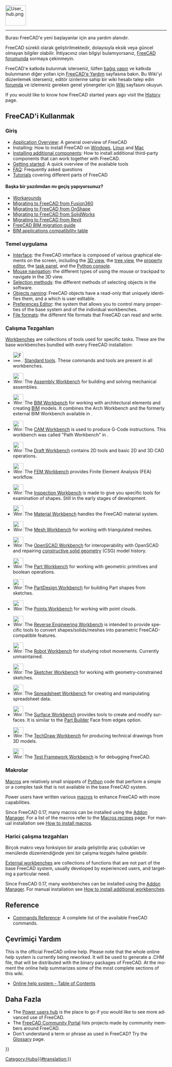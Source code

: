 <languages/>
{{TOCright}}
[[Image:User_hub.png|64px]]
----

Burası FreeCAD'e yeni başlayanlar için ana yardım alanıdır.

<div class="mw-translate-fuzzy">
FreeCAD sürekli olarak geliştirilmektedir, dolayısıyla eksik veya güncel olmayan bilgiler olabilir. İhtiyacınız olan bilgiyi bulamıyorsanız, [https://forum.freecadweb.org FreeCAD forumunda] sormaya çekinmeyin.
</div>

<div class="mw-translate-fuzzy">
FreeCAD'e katkıda bulunmak isterseniz, lütfen [[donate|bağış yapın]] ve katkıda bulunmanın diğer yolları için [[Help_FreeCAD|FreeCAD'e Yardım]] sayfasına bakın. Bu Wiki'yi düzenlemek isterseniz, editör izinlerine sahip bir wiki hesabı talep edin [https://forum.freecad.org/viewtopic.php?f=21&t=6830 forumda] ve izlemeniz gereken genel yönergeler için [[WikiPages|Wiki]] sayfasını okuyun.
</div>

<div lang="en" dir="ltr" class="mw-content-ltr">
If you would like to know how FreeCAD started years ago visit the [[History|History]] page.
</div>

<span id="Using_FreeCAD"></span>
== FreeCAD'i Kullanmak ==

<span id="Introduction"></span>
===Giriş===

<div lang="en" dir="ltr" class="mw-content-ltr">
* [[About_FreeCAD|Application Overview]]: A general overview of FreeCAD
* Installing: How to install FreeCAD on [[Installing_on_Windows|Windows]], [[Installing_on_Linux|Linux]] and [[Installing_on_Mac|Mac]]
* [[Installing_additional_components|Installing additional components]]: How to install additional third-party components that can work together with FreeCAD.
* [[Getting_started|Getting started]]: A quick overview of the available tools
* [[Frequently_asked_questions|FAQ]]: Frequently asked questions
* [[Tutorials|Tutorials]] covering different parts of FreeCAD
</div>

<span id="Migrating_from_other_software?"></span>
====Başka bir yazılımdan mı geçiş yapıyorsunuz?====

<div lang="en" dir="ltr" class="mw-content-ltr">
* [[Workarounds|Workarounds]]
* [[Migrating_to_FreeCAD_from_Fusion360|Migrating to FreeCAD from Fusion360]]
* [[Migrating_to_FreeCAD_from_OnShape|Migrating to FreeCAD from OnShape]]
* [[Migrating_to_FreeCAD_from_SolidWorks|Migrating to FreeCAD from SolidWorks]]
* [[Migrating_to_FreeCAD_from_Revit|Migrating to FreeCAD from Revit]]
* [https://yorik.uncreated.net/blog/2020-010-freecad-bim-guide FreeCAD BIM migration guide]
* [[BIM_application_compatibility_table|BIM applications compatibility table]]
</div>

<span id="Basic_application"></span>
===Temel uygulama===

<div lang="en" dir="ltr" class="mw-content-ltr">
* [[Interface|Interface]]: the FreeCAD interface is composed of various graphical elements on the screen, including the [[3D_view|3D view]], the [[Tree_view|tree view]], the [[Property_editor|property editor]], the [[Task_panel|task panel]], and the [[Python_console|Python console]].
* [[Mouse_navigation|Mouse navigation]]: the different types of using the mouse or trackpad to navigate in the 3D view.
* [[Selection_methods|Selection methods]]: the different methods of selecting objects in the software.
* [[Object_name|Objects naming]]: FreeCAD objects have a read-only {{incode|Name}} that uniquely identifies them, and a {{incode|Label}} which is user editable.
* [[Preferences_Editor|Preferences Editor]]: the system that allows you to control many properties of the base system and of the individual workbenches.
* [[Import_Export|File formats]]: the different file formats that FreeCAD can read and write.
</div>

<span id="Workbenches"></span>
===Çalışma Tezgahları===

<div lang="en" dir="ltr" class="mw-content-ltr">
[[Workbenches|Workbenches]] are collections of tools used for specific tasks. These are the base workbenches bundled with every FreeCAD installation:
</div>

<div lang="en" dir="ltr" class="mw-content-ltr">
<!--Please keep this list consistent with Online_Help_Toc and Workbenches-->
* [[Image:Freecad.svg|32px]] [[Std_Base|Standard tools]]. These commands and tools are present in all workbenches.
</div>

<div lang="en" dir="ltr" class="mw-content-ltr">
* [[Image:Workbench_Assembly.svg|32px]] The [[Assembly_Workbench|Assembly Workbench]] for building and solving mechanical assemblies. {{Version|1.0}}
</div>

<div lang="en" dir="ltr" class="mw-content-ltr">
* [[Image:Workbench_BIM.svg|32px]] The [[BIM_Workbench|BIM Workbench]] for working with architectural elements and creating [https://en.wikipedia.org/wiki/Building_information_modeling BIM] models. It combines the Arch Workbench and the formerly external BIM Workbench available in {{VersionMinus|0.21}}.
</div>

<div lang="en" dir="ltr" class="mw-content-ltr">
* [[Image:Workbench_CAM.svg|32px]] The [[CAM_Workbench|CAM Workbench]] is used to produce G-Code instructions. This workbench was called "Path Workbench" in {{VersionMinus|0.21}}.
</div>

<div lang="en" dir="ltr" class="mw-content-ltr">
* [[Image:Workbench_Draft.svg|32px]] The [[Draft_Workbench|Draft Workbench]] contains 2D tools and basic 2D and 3D CAD operations.
</div>

<div lang="en" dir="ltr" class="mw-content-ltr">
* [[Image:Workbench_FEM.svg|32px]] The [[FEM_Workbench|FEM Workbench]] provides Finite Element Analysis (FEA) workflow.
</div>

<div lang="en" dir="ltr" class="mw-content-ltr">
* [[Image:Workbench_Inspection.svg|32px]] The [[Inspection_Workbench|Inspection Workbench]] is made to give you specific tools for examination of shapes. Still in the early stages of development.
</div>

<div lang="en" dir="ltr" class="mw-content-ltr">
* [[Image:Workbench_Material.svg|32px]] The [[Material_Workbench|Material Workbench]] handles the FreeCAD material system. {{Version|1.0}}
</div>

<div lang="en" dir="ltr" class="mw-content-ltr">
* [[Image:Workbench_Mesh.svg|32px]] The [[Mesh_Workbench|Mesh Workbench]] for working with triangulated meshes.
</div>

<div lang="en" dir="ltr" class="mw-content-ltr">
* [[Image:Workbench_OpenSCAD.svg|32px]] The [[OpenSCAD_Workbench|OpenSCAD Workbench]] for interoperability with OpenSCAD and repairing [[Constructive_solid_geometry|constructive solid geometry]] (CSG) model history.
</div>

<div lang="en" dir="ltr" class="mw-content-ltr">
* [[Image:Workbench_Part.svg|32px]] The [[Part_Workbench|Part Workbench]] for working with geometric primitives and boolean operations.
</div>

<div lang="en" dir="ltr" class="mw-content-ltr">
* [[Image:Workbench_PartDesign.svg|32px]] The [[PartDesign_Workbench|PartDesign Workbench]] for building Part shapes from sketches.
</div>

<div lang="en" dir="ltr" class="mw-content-ltr">
* [[Image:Workbench_Points.svg|32px]] The [[Points_Workbench|Points Workbench]]  for working with point clouds.
</div>

<div lang="en" dir="ltr" class="mw-content-ltr">
* [[Image:Workbench_Reverse_Engineering.svg|32px]] The [[Reverse_Engineering_Workbench|Reverse Engineering Workbench]] is intended to provide specific tools to convert shapes/solids/meshes into parametric FreeCAD-compatible features.
</div>

<div lang="en" dir="ltr" class="mw-content-ltr">
* [[Image:Workbench_Robot.svg|32px]] The [[Robot_Workbench|Robot Workbench]] for studying robot movements. Currently unmaintained.
</div>

<div lang="en" dir="ltr" class="mw-content-ltr">
* [[Image:Workbench_Sketcher.svg|32px]] The [[Sketcher_Workbench|Sketcher Workbench]] for working with geometry-constrained sketches.
</div>

<div lang="en" dir="ltr" class="mw-content-ltr">
* [[Image:Workbench_Spreadsheet.svg|32px]] The [[Spreadsheet_Workbench|Spreadsheet Workbench]] for creating and manipulating spreadsheet data.
</div>

<div lang="en" dir="ltr" class="mw-content-ltr">
* [[Image:Workbench_Surface.svg|32px]] The [[Surface_Workbench|Surface Workbench]] provides tools to create and modify surfaces. It is similar to the [[Part_Builder|Part Builder]] Face from edges option.
</div>

<div lang="en" dir="ltr" class="mw-content-ltr">
* [[Image:Workbench_TechDraw.svg|32px]] The [[TechDraw_Workbench|TechDraw Workbench]] for producing technical drawings from 3D models.
</div>

<div lang="en" dir="ltr" class="mw-content-ltr">
* [[Image:Workbench_Test.svg|32px]] The [[Testing|Test Framework Workbench]] is for debugging FreeCAD.
</div>

<span id="Macros"></span>
===Makrolar===

<div lang="en" dir="ltr" class="mw-content-ltr">
[[Macros|Macros]] are relatively small snippets of [[Python|Python]] code that perform a simple or a complex task that is not available in the base FreeCAD system.
</div>

<div lang="en" dir="ltr" class="mw-content-ltr">
Power users have written various [[Macros|macros]] to enhance FreeCAD with more capabilities.
</div>

<div lang="en" dir="ltr" class="mw-content-ltr">
Since FreeCAD 0.17, many macros can be installed using the [[Std_AddonMgr|Addon Manager]]. For a list of the macros refer to the [[Macros_recipes|Macros recipes]] page. For manual installation see [[How_to_install_macros|How to install macros]].
</div>

<span id="External_workbenches"></span>
===Harici çalışma tezgahları===

Birçok makro veya fonksiyon bir arada geliştirilip araç çubukları ve menülerde düzenlendiğinde yeni bir çalışma tezgahı haline gelebilir.

<div lang="en" dir="ltr" class="mw-content-ltr">
[[External_workbenches|External workbenches]] are collections of functions that are not part of the base FreeCAD system, usually developed by experienced users, and targeting a particular need.
</div>

<div lang="en" dir="ltr" class="mw-content-ltr">
Since FreeCAD 0.17, many workbenches can be installed using the [[Std_AddonMgr|Addon Manager]]. For manual installation see [[How_to_install_additional_workbenches|How to install additional workbenches]].
</div>

<div lang="en" dir="ltr" class="mw-content-ltr">
==Reference==
</div>

<div lang="en" dir="ltr" class="mw-content-ltr">
* [[List_of_Commands|Commands Reference]]: A complete list of the available FreeCAD commands.
</div>

<span id="Online_Help"></span>
== Çevrimiçi Yardım ==

<div lang="en" dir="ltr" class="mw-content-ltr">
<!-- To download the online help in FreeCAD you need to set the proper Url in the [[Preferences_Editor|Preferences Editor]] of FreeCAD. Currently the right url has to point to this page. That means you need to set it to:
 [https://web.archive.org/web/20070224011058/http://juergen-riegel.net/FreeCAD/Docu/index.php/User_hub https://web.archive.org/web/20070224011058/http://juergen-riegel.net/FreeCAD/Docu/index.php/User_hub]
-->
</div>

<div lang="en" dir="ltr" class="mw-content-ltr">
This is the official FreeCAD online help. Please note that the whole online help system is currently being reworked. It will be used to generate a .CHM file, that will be distributed with the binary packages of FreeCAD. At the moment the online help summarizes some of the most complete sections of this wiki.
* [[Online_Help_Toc|Online help system - Table of Contents]]
</div>

<span id="More"></span>
== Daha Fazla ==

<div lang="en" dir="ltr" class="mw-content-ltr">
* The [[Power_users_hub|Power users hub]] is the place to go if you would like to see more advanced use of FreeCAD.
* The [[FreeCAD_Community_Portal|FreeCAD Community Portal]] lists projects made by community members around FreeCAD.
* Don't understand a term or phrase as used in FreeCAD? Try the [[Glossary|Glossary]] page.
</div>


{{Userdocnavi{{#translation:}}}}
[[Category:Hubs{{#translation:}}]]